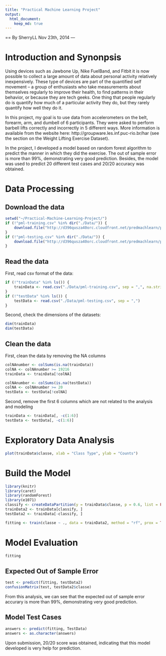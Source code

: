 ```yaml
---
title: "Practical Machine Learning Project"
output: 
  html_document:
    keep_md: true
---
```

==
By SherryLL Nov 23th, 2014
---

# Introduction and Synonpsis 

Using devices such as Jawbone Up, Nike FuelBand, and Fitbit it is now possible to collect a large amount of data about personal activity relatively inexpensively. These type of devices are part of the quantified self movement – a group of enthusiasts who take measurements about themselves regularly to improve their health, to find patterns in their behavior, or because they are tech geeks. One thing that people regularly do is quantify how much of a particular activity they do, but they rarely quantify how well they do it. 

In this project, my goal is to use data from accelerometers on the belt, forearm, arm, and dumbell of 6 participants. They were asked to perform barbell lifts correctly and incorrectly in 5 different ways. More information is available from the website here: http://groupware.les.inf.puc-rio.br/har (see the section on the Weight Lifting Exercise Dataset). 

In the project, I developed a model based on random forest algorithm to predict the manner in which they did the exercise. The out of sample error is more than 99%, demonstrating very good prediction. Besides, the model was used to predict 20 different test cases and 20/20 accuracy was obtained. 

# Data Processing
## Download the data
```r
setwd("~/Practical-Machine-Learning-Project/")
if (!"pml-training.csv" %in% dir("./Data/")) {
    download.file("http://d396qusza40orc.cloudfront.net/predmachlearn/pml-training.csv", "./Data/pml-training.csv")
}
if (!"pml-testing.csv" %in% dir("./Data/")) {
    download.file("http://d396qusza40orc.cloudfront.net/predmachlearn/pml-testing.csv", "./Data/pml-testing.csv")
}
```
## Read the data
First, read csv format of the data:
```r
if (!"trainData" %in% ls()) {
    trainData <- read.csv("./Data/pml-training.csv", sep = ",", na.strings=c("NA",""))
}
if (!"testData" %in% ls()) {
    testData <- read.csv("./Data/pml-testing.csv", sep = ",")
}
```
Second, check the dimensions of the datasets:
```r
dim(trainData)
dim(testData)
```
## Clean the data
First, clean the data by removing the NA columns
```r
colNAnumber <- colSums(is.na(trainData))       
colNA <- colNAnumber >= 19216  
trainData <- trainData[!colNA]    

colNAnumber <- colSums(is.na(testData)) 
colNA <- colNAnumber >= 20    
testData <- testData[!colNA]
```
Second, remove the first 6 columns which are not related to the analysis and modeling
```r
trainData <- trainData[, -c(1:6)]
testData <- testData[, -c(1:6)]
```
# Exploratory Data Analysis
```r
plot(trainData$classe, xlab = "Class Type", ylab = "Counts")
```
# Build the Model
```r
library(knitr)
library(caret)
library(randomForest)
library(e1071)
classify <- createDataPartition(y = trainData$classe, p = 0.6, list = FALSE)
trainData2 <- trainData[classify, ]
testData2 <- trainData[-classify, ]
```

```r
fitting <- train(classe ~ ., data = trainData2, method = "rf", prox = TRUE)
```
# Model Evaluation
```r
fitting
```
## Expected Out of Sample Error 
```r
test <- predict(fitting, testData2)
confusionMatrix(test, testData2$classe)
```
From this analysis, we can see that the expected out of sample error accurary is more than 99%, demonstrating very good prediction.

## Model Test Cases
```r
answers <- predict(fitting, TestData)
answers <- as.character(answers)
```
Upon submission, 20/20 score was obtained, indicating that this model developed is very help for prediction.
